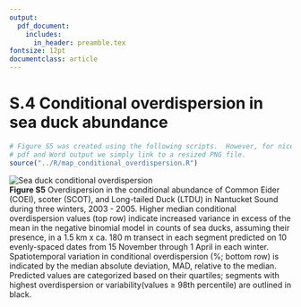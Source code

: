 ```yaml
---
output: 
  pdf_document:
    includes:
      in_header: preamble.tex
fontsize: 12pt
documentclass: article
---
```


# S.4 Conditional overdispersion in sea duck abundance

```r
# Figure S5 was created using the following scripts.  However, for nice formatting in the 
# pdf and Word output we simply link to a resized PNG file.
source("../R/map_conditional_overdispersion.R")
```

![Sea duck conditional overdispersion](./Figures/conditional_overdispersion_maps_reduced.png)  
**Figure S5** Overdispersion in the conditional abundance of Common Eider (COEI), scoter (SCOT), and Long-tailed Duck (LTDU) in Nantucket Sound during three winters, 2003 - 2005.  Higher median conditional overdispersion values (top row) indicate increased variance in excess of the mean in the negative binomial model in counts of sea ducks, assuming their presence, in a 1.5 km x ca. 180 m transect in each segment predicted on 10 evenly-spaced dates from 15 November through 1 April in each winter.  Spatiotemporal variation in conditional overdispersion (%; bottom row) is indicated by the median absolute deviation, MAD, relative to the median.  Predicted values are categorized based on their quartiles; segments with highest overdispersion or variability(values $\geq$ 98th percentile) are outlined in black.